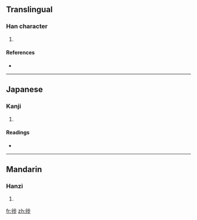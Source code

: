 ==Translingual==

===Han character===
{{Han char|rn=60|rad=彳|as=07|sn=10|four=|canj=竹人卜中竹 (HOYLH)}}

# {{defn|Han|sort=彳07}}

====References====
* {{Han ref|kx=0367.100|dkj=10109|dj=0690.090|hdz=20825.010|uh=5F8F|ud=24463}}

----

==Japanese==

===Kanji===
{{ja-kanji|grade=|rs=彳07}}

# {{defn|Japanese}}

====Readings====
* {{ja-readings|on=[[ちょく]] (choku)|kun=[[のぼる]] (noboru)}}

----

==Mandarin==

===Hanzi===
{{cmn-hanzi|pin=[[zhì]] ([[zhi4]])|wg=chih<sup>4</sup>}}

# {{defn|Mandarin}}

[[fr:徏]]
[[zh:徏]]